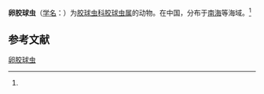 {{Speciesbox
| name = 卵胶球虫
| status = 
| status_system = 
| image = 
| genus = Collosphaera
| species = elliptica
| authority = (Chen et Tan, 1989)<ref name='id8976'>{{cite web| url =http://www.bioinfo.cn/db05/BjdwSpecies.php?action=view&id=8976| title =卵胶球虫| work =《中国动物物种编目数据库》| publisher =中国科学院微生物研究所| author =中国科学院动物研究所| accessdate =2009-04-16| deadurl =yes| archiveurl =https://web.archive.org/web/20160305062044/http://www.bioinfo.cn/db05/BjdwSpecies.php?action=view&id=8976| archivedate =2016-03-05}}</ref>
}}

'''卵胶球虫'''（[[学名|学名]]：{{lang|la|''Collosphaera elliptica''}}）为[[胶球虫科|胶球虫科]][[胶球虫属|胶球虫属]]的动物。在中国，分布于[[南海|南海]]等海域。<ref name='id8976'/>

== 参考文献 ==
{{reflist}}

{{Wikispecies|Collosphaera elliptica}}

[[Category:胶球虫属|卵胶球虫]]


{{放射虫小作品}}